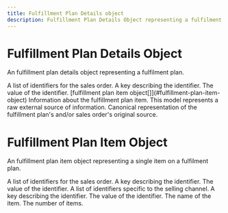 ```yaml
---
title: Fulfillment Plan Details object
description: Fulfillment Plan Details Object representing a fulfilment plan used in shipments.
---
```


Fulfillment Plan Details Object
===============================================
An fulfillment plan details object representing a fulfilment plan.

<Reference>

  <Field name="external_sales_order_identifiers" type="object" nullable={true}>
    <Description>
      A list of identifiers for the sales order.
    </Description>
  </Field>

  <Field name="external_sales_order_identifiers[].type" type="string" required={false}>
    <Description>
      A key describing the identifier.
    </Description>
  </Field>

  <Field name="external_sales_order_identifiers[].value" type="string" required={false}>
    <Description>
      The value of the identifier.
    </Description>
  </Field>

  <Field name="items" nullable={true}>
    <Type>
      [fulfillment plan item object[]](#fulfillment-plan-item-object)
    </Type>
    <Description>
      Information about the fulfillment plan item.
    </Description>
  </Field>

  <Field name="raw_external_source" type="object" nullable={true}>
    <Description>
      This model represents a raw external source of information.
    </Description>
  </Field>

  <Field name="raw_external_source.marketplace_code" type="string" required={true}>
    <Description>
      Canonical representation of the fulfillment plan's and/or sales order's original source.
    </Description>
  </Field>

</Reference>

Fulfillment Plan Item Object
===============================================
An fulfillment plan item object representing a single item on a fulfilment plan.

<Reference>

  <Field name="external_sales_order_identifiers" type="object" nullable={true}>
    <Description>
      A list of identifiers for the sales order.
    </Description>
  </Field>

  <Field name="external_sales_order_identifiers[].type" type="string" required={false}>
    <Description>
      A key describing the identifier.
    </Description>
  </Field>

  <Field name="external_sales_order_identifiers[].value" type="string" required={false}>
    <Description>
      The value of the identifier.
    </Description>
  </Field>

  <Field name="external_product_identifiers" type="object" nullable={true}>
    <Description>
      A list of identifiers specific to the selling channel.
    </Description>
  </Field>

  <Field name="external_product_identifiers[].type" type="string" required={false}>
    <Description>
      A key describing the identifier.
    </Description>
  </Field>

  <Field name="external_product_identifiers[].value" type="string" required={false}>
    <Description>
      The value of the identifier.
    </Description>
  </Field>

  <Field name="name" type="string" nullable={true}>
    <Description>
      The name of the item.
    </Description>
  </Field>

  <Field name="quantity" type="number" nullable={true}>
    <Description>
      The number of items.
    </Description>
  </Field>

</Reference>
